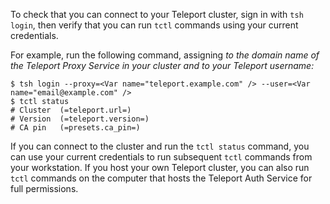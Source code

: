 To check that you can connect to your Teleport cluster, sign in with `tsh login`, then 
verify that you can run `tctl` commands using your current credentials. 

For example, run the following command, assigning 
<Var name="teleport.example.com" /> to the domain name of the Teleport Proxy Service
in your cluster and <Var name="email@example.com" /> to your Teleport username:

```code
$ tsh login --proxy=<Var name="teleport.example.com" /> --user=<Var name="email@example.com" />
$ tctl status
# Cluster  (=teleport.url=)
# Version  (=teleport.version=)
# CA pin   (=presets.ca_pin=)
```

If you can connect to the cluster and run the `tctl status` command, you can use your
current credentials to run subsequent `tctl` commands from your workstation.
If you host your own Teleport cluster, you can also run `tctl` commands on the computer that 
hosts the Teleport Auth Service for full permissions.
